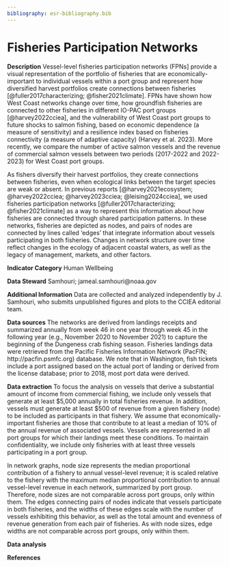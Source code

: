 ```yaml
---
bibliography: esr-bibliography.bib
---
```


# Fisheries Participation Networks

**Description** 
Vessel-level fisheries participation networks (FPNs] provide a visual representation of the portfolio of fisheries that are economically-important to individual vessels within a port group and represent how diversified harvest portfolios create connections between fisheries [@fuller2017characterizing; @fisher2021climate]. FPNs have shown how West Coast networks change over time, how groundfish fisheries are connected to other fisheries in different IO-PAC port groups [@harvey2022cciea], and the vulnerability of West Coast port groups to future shocks to salmon fishing, based on economic dependence (a measure of sensitivity) and a resilience index based on fisheries connectivity (a measure of adaptive capacity) (Harvey et al. 2023). More recently, we compare the number of active salmon vessels and the revenue of commercial salmon vessels between two periods (2017-2022 and 2022-2023) for West Coast port groups.

As fishers diversify their harvest portfolios, they create connections between fisheries, even when ecological links between the target species are weak or absent. In previous reports [@harvey2021ecosystem; @harvey2022cciea; @harvey2023cciea; @leising2024cciea], we used fisheries participation networks [@fuller2017characterizing; @fisher2021climate] as a way to represent this information about how fisheries are connected through shared participation patterns. In these networks, fisheries are depicted as nodes, and pairs of nodes are connected by lines called 'edges' that integrate information about vessels participating in both fisheries. Changes in network structure over time reflect changes in the ecology of adjacent coastal waters, as well as the legacy of management, markets, and other factors.


**Indicator Category** Human Wellbeing

**Data Steward** Samhouri; jameal.samhouri\@noaa.gov

**Additional Information**
Data are collected and analyzed independently by J. Samhouri, who submits unpublished figures and plots to the CCIEA editorial team.

**Data sources** 
The networks are derived from landings receipts and summarized annually from week 46 in one year through week 45 in the following year (e.g., November 2020 to November 2021) to capture the beginning of the Dungeness crab fishing season. Fisheries landings data were retrieved from the Pacific Fisheries Information Network (PacFIN; http://pacfin.psmfc.org) database. We note that in Washington, fish tickets include a port assigned based on the actual port of landing or derived from the license database; prior to 2018, most port data were derived.

**Data extraction** To focus the analysis on vessels that derive a substantial amount of income from commercial fishing, we include only vessels that generate at least \$5,000 annually in total fisheries revenue. In addition, vessels must generate at least \$500 of revenue from a given fishery (node) to be included as participants in that fishery. We assume that economically-important fisheries are those that contribute to at least a median of 10% of the annual revenue of associated vessels. Vessels are represented in all port groups for which their landings meet these conditions. To maintain confidentiality, we include only fisheries with at least three vessels participating in a port group.

In network graphs, node size represents the median proportional contribution of a fishery to annual vessel-level revenue; it is scaled relative to the fishery with the maximum median proportional contribution to annual vessel-level revenue in each network, summarized by port group. Therefore, node sizes are not comparable across port groups, only within them. The edges connecting pairs of nodes indicate that vessels participate in both fisheries, and the widths of these edges scale with the number of vessels exhibiting this behavior, as well as the total amount and evenness of revenue generation from each pair of fisheries. As with node sizes, edge widths are not comparable across port groups, only within them.

**Data analysis**

**References**

::: {.sectionrefs}
:::

